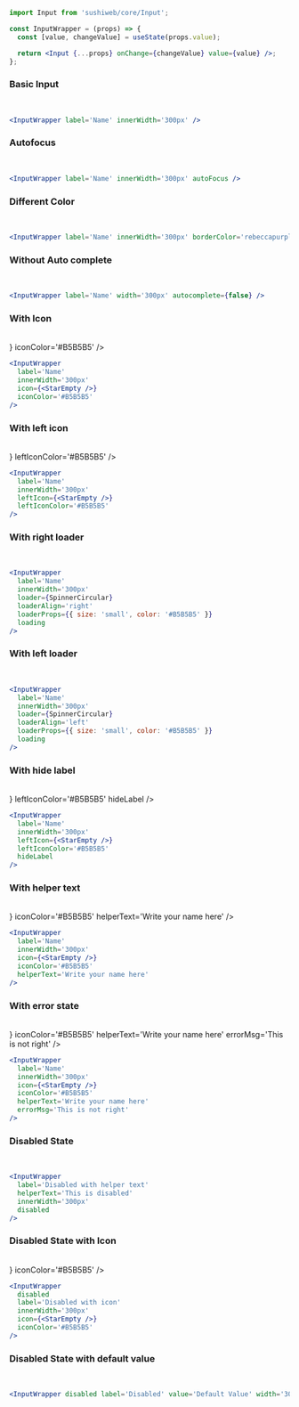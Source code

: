 
<Meta title='Input' component={Input} />

```jsx
import Input from 'sushiweb/core/Input';

const InputWrapper = (props) => {
  const [value, changeValue] = useState(props.value);

  return <Input {...props} onChange={changeValue} value={value} />;
};
```

### Basic Input

<br />
<InputWrapper label='Name' innerWidth='300px' />

```jsx
<InputWrapper label='Name' innerWidth='300px' />
```

### Autofocus

<br />
<InputWrapper label='Name' innerWidth='300px' autoFocus />

```jsx
<InputWrapper label='Name' innerWidth='300px' autoFocus />
```

### Different Color

<br />
<InputWrapper label='Name' innerWidth='300px' borderColor='rebeccapurple' />

```jsx
<InputWrapper label='Name' innerWidth='300px' borderColor='rebeccapurple' />
```

### Without Auto complete

<br />
<InputWrapper label='Name' width='300px' autocomplete={false} />

```jsx
<InputWrapper label='Name' width='300px' autocomplete={false} />
```

### With Icon

<br />
<InputWrapper
  label='Name'
  innerWidth='300px'
  icon={<StarEmpty />}
  iconColor='#B5B5B5'
/>

```jsx
<InputWrapper
  label='Name'
  innerWidth='300px'
  icon={<StarEmpty />}
  iconColor='#B5B5B5'
/>
```

### With left icon

<br />
<InputWrapper
  label='Name'
  innerWidth='300px'
  leftIcon={<StarEmpty />}
  leftIconColor='#B5B5B5'
/>

```jsx
<InputWrapper
  label='Name'
  innerWidth='300px'
  leftIcon={<StarEmpty />}
  leftIconColor='#B5B5B5'
/>
```

### With right loader

<br />
<InputWrapper
  label='Name'
  innerWidth='300px'
  loader={SpinnerCircular}
  loaderAlign='right'
  loaderProps={{ size: 'small', color: '#B5B5B5' }}
  loading
/>

```jsx
<InputWrapper
  label='Name'
  innerWidth='300px'
  loader={SpinnerCircular}
  loaderAlign='right'
  loaderProps={{ size: 'small', color: '#B5B5B5' }}
  loading
/>
```

### With left loader

<br />
<InputWrapper
  label='Name'
  innerWidth='300px'
  loader={SpinnerCircular}
  loaderAlign='left'
  loaderProps={{ size: 'small', color: '#B5B5B5' }}
  loading
/>

```jsx
<InputWrapper
  label='Name'
  innerWidth='300px'
  loader={SpinnerCircular}
  loaderAlign='left'
  loaderProps={{ size: 'small', color: '#B5B5B5' }}
  loading
/>
```

### With hide label

<br />
<InputWrapper
  label='Name'
  innerWidth='300px'
  leftIcon={<StarEmpty />}
  leftIconColor='#B5B5B5'
  hideLabel
/>

```jsx
<InputWrapper
  label='Name'
  innerWidth='300px'
  leftIcon={<StarEmpty />}
  leftIconColor='#B5B5B5'
  hideLabel
/>
```

### With helper text

<br />
<InputWrapper
  label='Name'
  innerWidth='300px'
  icon={<StarEmpty />}
  iconColor='#B5B5B5'
  helperText='Write your name here'
/>

```jsx
<InputWrapper
  label='Name'
  innerWidth='300px'
  icon={<StarEmpty />}
  iconColor='#B5B5B5'
  helperText='Write your name here'
/>
```

### With error state

<br />
<InputWrapper
  label='Name'
  innerWidth='300px'
  icon={<StarEmpty />}
  iconColor='#B5B5B5'
  helperText='Write your name here'
  errorMsg='This is not right'
/>

```jsx
<InputWrapper
  label='Name'
  innerWidth='300px'
  icon={<StarEmpty />}
  iconColor='#B5B5B5'
  helperText='Write your name here'
  errorMsg='This is not right'
/>
```

### Disabled State

<br />
<InputWrapper
  label='Disabled with helper text'
  helperText='This is disabled'
  innerWidth='300px'
  disabled
/>

```jsx
<InputWrapper
  label='Disabled with helper text'
  helperText='This is disabled'
  innerWidth='300px'
  disabled
/>
```

### Disabled State with Icon

<br />
<InputWrapper
  disabled
  label='Disabled with icon'
  innerWidth='300px'
  icon={<StarEmpty />}
  iconColor='#B5B5B5'
/>

```jsx
<InputWrapper
  disabled
  label='Disabled with icon'
  innerWidth='300px'
  icon={<StarEmpty />}
  iconColor='#B5B5B5'
/>
```

### Disabled State with default value

<br />
<InputWrapper disabled label='Disabled' value='Default Value' width='300px' />

```jsx
<InputWrapper disabled label='Disabled' value='Default Value' width='300px' />
```
